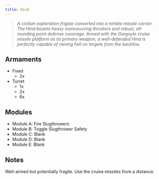 ```yaml
---
title: Hind
---
```



> *A civilian exploration frigate converted into a nimble missile carrier. The Hind boasts heavy manoeuvring thrusters and robust, all-rounding point defense coverage. Armed with the Gargoyle cruise missile platform as its primary weapon, a well-defended Hind is perfectly capable of raining hell on targets from the backline.*

## Armaments

* Fixed
    * 2x <ShipWeapon weaponID="SHISlugthrowerTurret" />
* Turret
    * 1x <ShipWeapon weaponID="BaseWeaponTurretGargoyle" />
    * 2x <ShipWeapon weaponID="BaseWeaponTurretLancer" />
    * 6x <ShipWeapon weaponID="WeaponTurretPDTNCWL" />



## Modules

* Module A: Fire Slugthrowers
* Module B: Toggle Slugthrower Safety
* Module C: Blank
* Module D: Blank
* Module E: Blank


## Notes

Well-armed but potentially fragile. Use the cruise missiles from a distance.